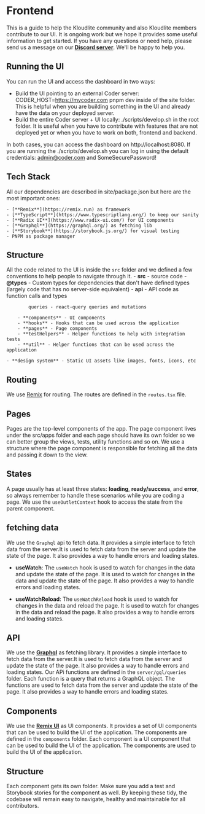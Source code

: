 # Frontend

This is a guide to help the Kloudlite community and also Kloudlite members contribute to our UI. It is ongoing work but we hope it provides some useful information to get started. If you have any questions or need help, please send us a message on our [**Discord server**](https://github.com/kloudlite). We'll be happy to help you.

## Running the UI
You can run the UI and access the dashboard in two ways:
    
- Build the UI pointing to an external Coder server: CODER_HOST=https://mycoder.com pnpm dev inside of the site folder. This is helpful when you are building something in the UI and already have the data on your deployed server.
- Build the entire Coder server + UI locally: ./scripts/develop.sh in the root folder. It is useful when you have to contribute with features that are not deployed yet or when you have to work on both, frontend and backend.

In both cases, you can access the dashboard on http://localhost:8080. If you are running the ./scripts/develop.sh you can log in using the default credentials: admin@coder.com and SomeSecurePassword!

## Tech Stack
All our dependencies are described in site/package.json but here are the most important ones:

    - [**Remix**](https://remix.run) as framework
    - [**TypeScript**](https://www.typescriptlang.org/) to keep our sanity
    - [**Radix UI**](https://www.radix-ui.com/) for UI components
    - [**Graphql**](https://graphql.org/) as fetching lib
    - [**Storybook**](https://storybook.js.org/) for visual testing
    - PNPM as package manager

## Structure
   All the code related to the UI is inside the `src` folder and we defined a few conventions to help people to navigate through it.
    - **src** - source code
        - **@types** - Custom types for dependencies that don't have defined types (largely code that has no server-side equivalent)
        - **api** - API code as function calls and types

            queries - react-query queries and mutations

        - **components** - UI components
        - **hooks** - Hooks that can be used across the application
        - **pages** - Page components
        - **testHelpers** - Helper functions to help with integration tests
        - **util** - Helper functions that can be used across the application

    - **design system** - Static UI assets like images, fonts, icons, etc
  
## Routing
We use [Remix](https://remix.run/docs/en/main/file-conventions/routes) for routing. The routes are defined in the `routes.tsx` file.

## Pages
Pages are the top-level components of the app. The page component lives under the src/apps folder and each page should have its own folder so we can better group the views, tests, utility functions and so on. We use a structure where the page component is responsible for fetching all the data and passing it down to the view.

## States
A page usually has at least three states: **loading**, **ready/success**, and **error**, so always remember to handle these scenarios while you are coding a page. We use the `useOutletContext` hook to access the state from the parent component.

## fetching data
We use the `Graphql` api to fetch data. It provides a simple interface to fetch data from the server.It is used to fetch data from the server and update the state of the page. It also provides a way to handle errors and loading states.

- **useWatch**:
    The `useWatch` hook is used to watch for changes in the data and update the state of the page. It is used to watch for changes in the data and update the state of the page. It also provides a way to handle errors and loading states.

- **useWatchReload**:
The `useWatchReload` hook is used to watch for changes in the data and reload the page. It is used to watch for changes in the data and reload the page. It also provides a way to handle errors and loading states.

## API
We use the [**Graphql**](https://graphql.org/) as fetching library. It provides a simple interface to fetch data from the server.It is used to fetch data from the server and update the state of the page. It also provides a way to handle errors and loading states.
Our APi functions are defined in the `server/gql/queries` folder. Each function is a query that returns a GraphQL object. The functions are used to fetch data from the server and update the state of the page. It also provides a way to handle errors and loading states.

## Components
We use the [**Remix UI**](https://www.radix-ui.com/) as UI components. It provides a set of UI components that can be used to build the UI of the application. The components are defined in the `components` folder. Each component is a UI component that can be used to build the UI of the application. The components are used to build the UI of the application.

## Structure
Each component gets its own folder. Make sure you add a test and Storybook stories for the component as well. By keeping these tidy, the codebase will remain easy to navigate, healthy and maintainable for all contributors.

<div className="wb-p-3xl wb-mt-3xl" />
